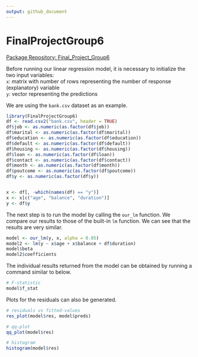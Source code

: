 ```yaml
---
output: github_document
---
```


# FinalProjectGroup6
[Package Repository: Final_Project_Group6](https://github.com/AU-R-Programming/Final_Project_Group6)

Before running our linear regression model, it is necessary to initialize the two input variables:\
  `x`: matrix with number of rows representing the number of response (explanatory) variable\
  `y`: vector representing the predictions\
  
We are using the `bank.csv` dataset as an example.
  
```r
library(FinalProjectGroup6)
df <- read.csv2("bank.csv", header = TRUE)
df$job <- as.numeric(as.factor(df$job))
df$marital <- as.numeric(as.factor(df$marital))
df$education <- as.numeric(as.factor(df$education))
df$default <- as.numeric(as.factor(df$default))
df$housing <- as.numeric(as.factor(df$housing))
df$loan <- as.numeric(as.factor(df$loan))
df$contact <- as.numeric(as.factor(df$contact))
df$month <- as.numeric(as.factor(df$month))
df$poutcome <- as.numeric(as.factor(df$poutcome))
df$y <- as.numeric(as.factor(df$y))


x <- df[, -which(names(df) == "y")]
x <- x[c("age", "balance", "duration")]
y <- df$y
```

The next step is to run the model by calling the `our_lm` function. We compare our results to those of the built-in `lm` function. We can see that the results are very similar.

```r
model <- our_lm(y, x, alpha = 0.05)
model2 <- lm(y ~ x$age + x$balance + df$duration)
model$beta
model2$coefficients
```

The individual results returned from the model can be obtained by running a command similar to below.

```r
# F-statistic
model$f_stat
```

Plots for the residuals can also be generated.

```r
# residuals vs fitted-values
res_plot(model$res, model$preds)

# qq-plot
qq_plot(model$res)

# histogram
histogram(model$res)
```
